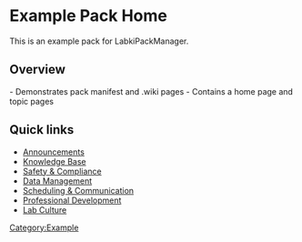 = Example Pack Home =

This is an example pack for LabkiPackManager.

== Overview ==
- Demonstrates pack manifest and .wiki pages
- Contains a home page and topic pages

== Quick links ==
* [[Announcements]]
* [[Knowledge Base]]
* [[Safety & Compliance]]
* [[Data Management]]
* [[Scheduling & Communication]]
* [[Professional Development]]
* [[Lab Culture]]

[[Category:Example]]
